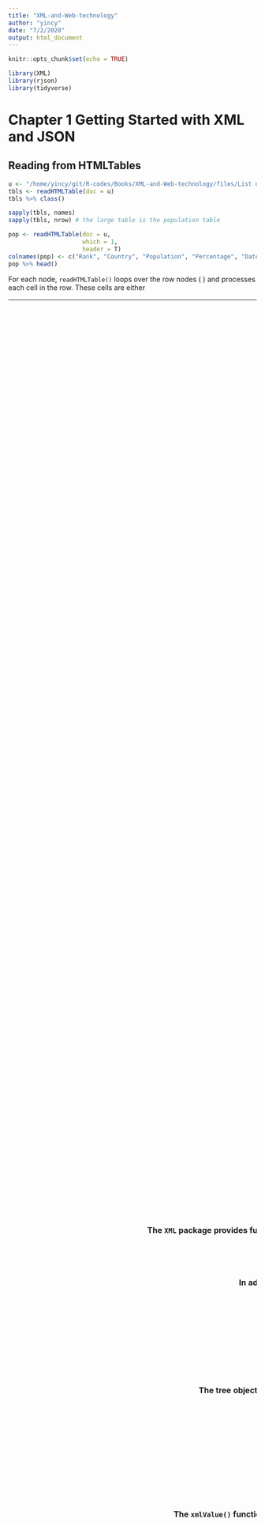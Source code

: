 ```yaml
---
title: "XML-and-Web-technology"
author: "yincy"
date: "7/2/2020"
output: html_document
---
```


```r
knitr::opts_chunk$set(echo = TRUE)
```

```r
library(XML)
library(rjson)
library(tidyverse)
```


# Chapter 1 Getting Started with XML and JSON  
## Reading from HTMLTables  
```r
u <- "/home/yincy/git/R-codes/Books/XML-and-Web-technology/files/List of countries and dependencies by population - Wikipedia.html"
tbls <- readHTMLTable(doc = u)
tbls %>% class()
```

```r
sapply(tbls, names)
sapply(tbls, nrow) # the large table is the population table
```

```r
pop <- readHTMLTable(doc = u, 
                     which = 1, 
                     header = T)
colnames(pop) <- c("Rank", "Country", "Population", "Percentage", "Date", "Source")
pop %>% head()
```


For each <table> node, `readHTMLTable()` loops over the row nodes (<tr>) and processes each cell in the row. These cells are either <th> or <td> elements for header or regular data, respectively.  

The data are typically in <td> elements, and we simply extract the contents of each cell as string.  

The <th> elements in a table typically indicate column header, and is used for variable names when appropriate.  


# Chapter 3 Parsing XML Content  
```r
doc <- xmlParse("Data/Kiva/lenders/")
lenderNode <- xmlRoot(doc)[["lenders"]]
occ <- sapply(xmlChildren(lenderNode), function(node) {
    xmlValue(node[["occupation"]])
}) %>% table() %>% sort(decreasing = T)
```


```r
doc <- xmlParse(file = "Data/merged_catalog.xml.gz")
root <- xmlRoot(x = doc)
xmlName(root)
```

```r
root %>% xmlSize()
```

```r
xmlChildren(root) %>% length()
```

```r
event1 <- root[["event"]]
event1
```

```r
event1[[10]] %>% xmlAttrs() %>% .["value"]
```

```r
root[1:3]
```

```r
evs <- root["event"]
length(evs)
root[names(root) == "event"]
```


```r
names(event1) # node names of the child elements
```

```r
xmlName(event1) # node names of the node itself
``` 

```r
doc <- xmlParse(file = "Data/Kiva/lenders/1.xml")
lenderNode <- xmlRoot(doc)[["lenders"]]
xmlSize(lenderNode)
```

```r
lenderNode
lenderNode[[1]][c("name", "occupation", "image", "country_code")]
```

```r
lenderNode[[1]][c("name", "image", "whereabouts", "country_code")]
```

```r
w <- sapply(xmlChildren(lenderNode[[1]]), xmlSize) > 1
lenderNode[[1]][w]
```


```r
doc <- xmlParse(file = "Data/merged_catalog.xml.gz")
root <- xmlRoot(x = doc)

timests <- xmlSApply(X = root, xmlGetAttr, name = "time-stamp")
timests %>% class()
timests[[1]]
```

```r
xmlSApply(X = root, xmlGetAttr, name = "id")
```

```r
child10 <- xmlSApply(root, "[[", 10) %>% sapply(X = ., xmlGetAttr, name = "value")
names(child10) <- NULL
table(child10) %>% barplot()
```

```r
xmlSApply(root, xmlSize)[1:4]
```

more general approch to ge magnitude  
```r
mags <- xmlSApply(root, function(evNode){
    parNames = xmlSApply(evNode, xmlGetAttr, "name")
    i = which(parNames == "magnitude")
    xmlGetAttr(evNode[[i]], name = "value")
})
```

```r
mags <- getNodeSet(doc = root, 
           path = "/merge/event/param[@name='magnitude']/@value") %>% 
    unlist() %>% 
    as.numeric()

time_stamp <- getNodeSet(doc = root, 
                         path = "/merge/event[@version = '1']") %>% 
    xmlSApply(xmlGetAttr, name = "time-stamp")

mags %>% table() %>% barplot()
```


```r
# do not lost access to the parent even though we assigned this node to a new variable.  
firstMag <- root[[1]][[10]]

getSibling(node = firstMag, after = T)
```


```r
xmlParent(firstMag) %>% getSibling(after = TRUE) %>% xmlAttrs()
```


```r
xmlAncestors(x = firstMag)[[1]] %>% xmlName()
```

```r
firstMag %>% xmlParent() %>% getSibling(after = T) %>% .[[10]]
```

```r
root[2]
```


**The DOM Parser in R**  

read the XML document into R  
```r
doc <- xmlParse(file = "Data/sampleDoc.xml")
```

Access the root node  
```r
root <- xmlRoot(x = doc)
```

Operate on a node as if it is a list of its children, i.e. use `[` and `[[` to access elements in the tree.  
```r
node3_1 <- root[[3]][[1]]
node3_1 <- root[["section"]][["para"]]
```

The `XML` package provides functions for determining information about a node. These include `xmlName()`, `xmlSize()`, `xmlAttrs()`, `xmlGetAttr()`, `xmlValue`, `xmlNamespace()` and `getDefaultNamespace()`, which provide, in order, the node's name, number of children, attributes, a specific attribute, text content of the node and its descendants, namespace, and defualt namespace.  
```r
root[["title"]] %>% xmlValue()
root[["section"]] %>% xmlValue()
```

In addition to `[` and `[[`, other functions in XML enables us to work with a node's aiblings, children, parent and acncestors. These are `getSibling()`, `xmlChildren()`, `xmlParent()`, and `xmlAncestors()`, respectively.  
```r
node3_1 %>% xmlParent()
```

```r
getSibling(node = root[[2]])
```

```r
node3_1 %>% xmlParent() %>% xmlParent() %>% .[[1]]

# equal to the root[[1]]
root[[1]]
```

```r
node3_1 %>% xmlParent() %>% getSibling(after = F) %>% getSibling(after = F)
```

The tree object behaves differently from regular R objects. When we make the assignment, `node3_1 == root[[3]][[1]]`, we now have a reference to that point in the tree. Any operations on `node3_1` will be made to the tree as well.  
```r
node3_1 = root[[3]][[1]]
node3_1 %>% xmlParent() %>% xmlParent()
```


## Parsing Other XML Element Types  
```r
rdbRoot <- xmlParse(file = "Data/sampleDoc.xml") %>% xmlRoot()

rdbRoot[[2]]
```

```r
rdbRoot[[2]] %>% xmlValue()
```

The `xmlValue()` function is generic so it it works on different types of nodes. For nodes that are mixtures of text content and other nodes, `xmlValue()` returns a character string that concatenates the text content of all the node's descendants.  
```r
rdbRoot[[3]][[1]] %>% names()
```

```r
rdbRoot[[3]][[1]] %>% 
    xmlChildren() %>% 
    sapply(class)
```

```r
rdbRoot[[3]][[1]] %>% 
    xmlSApply(xmlValue)
```

```r
rdbRoot[[3]][[1]] %>% 
    xmlNamespace()


rdbRoot[[3]][[1]] %>% 
    getDefaultNamespace()
```


## Reading XML from Different Input Sources  
The parser available through the `XML` package supports reading local files, in-memory XML strings, URLs, and 'local' compressed files.  
```r
xmlParse(file = "https://sports.sohu.com/s/nba", isHTML = T)
```

 
```r
getEncoding(obj = rdbRoot)
```


# Chapter 4 XPath, XPointer, and XInclude  
```r
doc <- htmlParse(file = "http://www.bioconductor.org/packages/release/bioc/vignettes/TCGAbiolinks/inst/doc/subtypes.html")
listOfNodes <- getNodeSet(doc = doc, path = "//a[@href]")
```

```r
xpathSApply(doc, path = "//a[@href]", fun = xmlGetAttr, name = "href") %>% head()
```

```r
getNodeSet(doc, path = "//a/@href") %>% .[10:20]
```


```r
mil <- xmlParse(file = "files/sweat_metabolites.xml")

mol <- getNodeSet(doc = mil, path = "/*/metabolite/accession/text()")
xpexpr <- ".//metabolite/accession/text()"
lapply(mil, function(node) xpathSApply(node, xpexpr, xmlValue))
```


## XPath and the XML Tree  
```r
doc <- xmlParse(file = "Data/eurofxref-hist.xml")
root <- xmlRoot(x = doc)
root %>% xmlSize()
```

```r
xpexpr <- "/Envelope/Sender/name"
nm <- getNodeSet(doc = root, path = xpexpr)
nm %>% xmlToDataFrame()
```

```r
mn <- getNodeSet(doc = root, path = "//Cube[@currency = 'JPY']")
mn %>% xmlToDataFrame()
```

```r
getNodeSet(doc = doc, path = "//Cube[@currency = 'CZK' and @rate < 25]")
```


## XPath Syntax  
An XPath expression is made up of one or more location steps, separated by a / character. An individual location step has three distinct parts, the axis, node-test, and an optional predicate, which we specify in the following format:  
```
axis::node-test[predicate]
```

### The Axis  
The axis provides both the direction to look for nodes (from the current context) and also how to look along that direction. Directions are expressed using the family relationship terminology from the document hierarchy, e.g., child, parent, sibling, ancestor, desendant.  

The `child` axis looks down the tree one level (from the current location or context) to the immediate child nodes.  

The `parent` and `ancestor` axes look up the node while the `ancestor` looks at the parent node, the parent's parent, and so on up to the root node.  

The ancestor-or-self axis considers all the ancestor as well as the current node (the current node is the `self` axis).  

Similarly, `descendant` and `descendant-or-self` work on descendant elements in the tree.  

The `preceding-sibling` and `following-sibling` look along the same level of the current context at all of the preceding siblings (to the left) and the following siblings (to the right), respectively.  


#### Axis Shortcuts and Abbreviations  
Some axes are very common so there are shortcuts for these that make the XPath expression more succinct and clearer to read. These shortcuts can be used in a location step within the location path. The most common axis is child. This is the default axis and can be omitted from any XPath step.  

Another commonly used abbreviation is the double forward slash `//` which is shorthand for the axis `descendant-or-self`.  

```
/child::Envelope/child::Cube/child::Cube/child::Cube
```

It can also be writen as  
```
/Envelope/Cube/Cube/Cube
```

```r
root <- xmlRoot(mil)

root %>% xmlSize()
root %>% xmlSApply(xmlValue)
getNodeSet(doc, "//Envelope")
```


#### The Node Test  
The node-test component in a location step identifies the name or the type of node to be matched. This is often just simply the name of the nodes in which we are interested, e.g., Cube, Sender, or molecule.  

At times we want to match a node with any name, and not a specific fixed name. In this case we can use the asterisk (*) as a wildcard that matches all named elements.  

The * symbol is realy shorthand for the `node()` function that matches any regular node, i.e., it does not match text, comments, attributes, and processing instructions.  

If we want to match text nodes we use the node-test `text().  

Similarly, we use `comment()` to match comments and `processing-instruction()` to match any processing instruction.   

If we want to match only processing instructions with a particular target, we pass the target name as a string in the call to `processing-instruction()`.  
```
//processing-instruction('R')
```

#### The Predicate  
Predicates allow us to further restrict the node-set, but they are not always needed and so can be omitted. A predicate tests each of the candidate nodes matched by the node-test part of the location step.  

**The XPath Location-step**  
XPath locates sets of nodes in XML documents. An XPath expression is a location path that is made up of one or more location steps. Each step has two required parts - the axis and node-test - and an optional predicate as the third part. The location step follows the syntax:  
```
axis::node-test[predicate]
```

The location step can be thought of as directions from one location (or context) to another. The direction is relative to each node in the current set of nodes, as computed by the previous step.  

The step indicates which direction to look (axis), the ndoe(s) name or type to locate (node-test), and the filter or subset condition to apply to the qualifying nodes (predicate).  

XPath ignores white space (blank spaces and new lines) within a location step and betwen steps which allows us to format the expressions freely.  

- `axis::` Orients the search and is expressed in the vocabulary of a tree hierarchy, e.g., `child` looks at the children of the current context, `parent` looks at the oarent, and `descendant-orself` looks at the current context and all nodes that descend from it. These axes are often abbreviated. For example, the `child` axis is the default and can be omitted entirely from the location step. Also, `descendant-or-self::foo` can be abbreviated to `//foo` and `attribute::name` can be expressed as `@name`. We can refer to the current node and the parent with `.` and `..`, rather than `self::node()` and `parent::node()`, respectively.  

- `node-test` Provides the element name or an element type to locate in the location step. For element with no names, e.g., text and comments, we use functions, such as `text()` and `comment()` to locate element by type. We can use the generic `node()` function to identity any regular/named node. The wildcard shortcut `*` also matches any regular node.  

- `[predicate]` This part of the location step operate on the nodes matching the `axis::node-test` and filters the qualifying nodes to those that meet the conditions of the predicate. The expression in the predicate is applied to each node in the node-test and if the result is `true`, the node remains in the node-set. XPath provides many functions to use in the predicate. For example, `[position() = last()]` keeps only the last node in the node-set; this can be abbreviated to `[last()`. Similary, we can subset by position, e.g., `//section[2]` yields the second <section> node. There are functions to compute the name or value of a node and also to perform string manipulation and comparisions. Simple expressions can be combined using the `and` & `or` operators.  
```
//Cube[currency = 'USD' or @rate > 1.5]

/descendant-or-self::Cube[@time]/child::Cube[attribute::rate<25]
```

More than one element can be located by an XPath expression. The located nodes are called the `node-set`. Each matching node appears in the node-set just once. This is useful and especially important to remember when we work with compound XPath queries.  


## XPath Functions and Logical Operators  
XPath provides logical operators for combining predicates. Predicates can be combined together into a compound predicate using one of the binary operators `and` or `or`.  
```
//Cube[@currency = 'JPY' or @currency = 'USD']
```

Other boolean operators in XPath include: `not()`, `true()`, and `false()`.  

The `not` operator is used to compute the opposite or negation of a condition. It is analogous to the `!` operator in R, and we can use it in an XPath expression such as  
```
//graphic[not (conditions(@fileref, '.jpg'))]
```
to find all <graphic> nodes that do not have a fileref attribute with the extension **jpg**. 


## Multiple Predicates in a Node Test  
**Expressions with Multiple Predicates**  
Predicates can be simple or compound and they can be nested, i.e., a predicate within a predicate. Additionally, predicates can appear on multiple location steps within an XPath expression or path, and a single location step can have multiple predicates, one after the other.  

- *Simple* A simple logical condition such as  
```
//Cube[@currency > 1.5]
//section[.//table]
```
to identify a <Cube> node that has a currency attribute value greater than 1.5 or a <section> node that contains a <table> element.  

- *Compound* Simple expressions combined using the operators `and` & `or`  
```
//Cube[@currency = 'USD' or @currency > 1.5]

and 

starts-with(., 'abc') and contains('xyz')
```

- *Nested* Two or more predicates nested within each other.  
```
//div[.//table[contains(string(./th), 'Price')]]
```
find an HTML <div> node that contains a table that contains the word `Price` in at least one of its column headers.  

- *Multiple location steps* Predicates can appear on the more than one location step in an XPath expression.  
```
/book/chapter/section[1]/para[3]
```
finds the third paragraph in the first section of each chapter in the book.  

- *Stacked* One predicate can follow another in a location step, which is called a stacked predicate. When this happens, the second predicate is evaluated in the context of the first.  
```
//section/para[code][2]
```
locates all paragraphs that contain code nodes and the second predicate selects the second of these paragraphs.  
```
//section/para[2][code]
```
first selects all paragraphs that are the second paragraph in a section; then the second predicate keeps those paragraphs that contain code.  


## Combining XPath Location Paths in a Single Query  
XPath allows us to combine multiple queries into a single query. We separate the individual queries using the |, with or without surrounding spaces.  
```r
doc <- xmlParse(file = "Data/DocBook/book.xml")
ti <- getNodeSet(doc = doc, "/book/bookinfo//title | /book/bookinfo/authorgroup/author/affiliation/orgname")
ti %>% xmlValue()
```


### Programmatically Generating XPath Queries in R  
```r
xpQueries <- c(section = "//section/title", 
               table = "/book/bookinfo//title", 
               figure = "/book/bookinfo/authorgroup/author/affiliation/orgname")

ti <- getNodeSet(doc, xpQueries[c("table", "figure")])
```

Importantly, by combining the two XPath queries, the nodes will be returned in the correct document order, i.e., the order in which the nodes appear in the document.  

```
//section//(table|figure)/title

or 

//section(//table|//figure)/title
```

### Programmatically Generating XPath Queries in R  
```r
xpQueries <- c(section = "//section/title", 
               table = "//section//table/title", 
               figure = "//section//figure/title")

ti <- getNodeSet(doc, xpQueries[c("table", "figure")])
```

```r
all.titles <- getNodeSet(doc, xpQueries)
```


```r
xpQueries <- sprintf("//section%s/title", 
                     c("", "//table", "//figure"))
```

```r
doc <- xmlParse(file = "Data/eurofxref-hist.xml")
currencies <- c("USD", "JPY", "BGN")
q <- sprintf("//Cube[@currency = '%s']", currencies)
exRate <- lapply(q, function(q) as.numeric(getNodeSet(doc, q)))
```

```r
doc <- xmlParse(file = "Data/Kiva/lenders/1.xml")
xpx <- "//lender/loan_count"
loanAmounts = as.numeric(xpathSApply(doc, xpx, xmlValue))

q <- sprintf("//lender[string(loan_count) > %.2f]", quantile(loanAmounts, 0.9))

bigLoans <- getNodeSet(doc, q)
```


**Combining Queries and Location Paths**  
Location paths can be combined using the `|` operator, where the expression on each side must be a valid location path.  
```
/book/chapter/section[1]/table | /book/chapter/section[1]/figure
```
locates all tables and figures in the first section of each chapter. We can combine any number of queries together, not just two.  

Complicated compound expressions may have nodes that match more than one subexpression.  

```
xpQ = c("//section[.//table]", "//section[.//figure])
getNodeSet(book, xpQ)
```

locates all sections that have either a table or figure in them in the parsed book object `book`. Sections that have both will appear once in the node-set and the sections will be in the order that they appear in the document.  


## Examples of Accessing Data with XPath  
```r
doc <- xmlParse(file = "Data/GovTrack/S. 2107 (Enrolled-Bill).xml")
xpx <- "/bill/legis-body/section/header"
xpathSApply(doc %>% xmlRoot, "//contain(bill)", xmlGetAttr, name = "number", default = NA)
xpathSApply(doc = doc, 
            path = xpx, 
            fun = xmlGetAttr, 
            name = "display-inline")
```


```r
doc <- xmlParse(file = "Data/merged_catalog.xml.gz")
xpx <- "/merge/event/param[@name = 'magnitude']"
magValues <- xpathSApply(doc = doc,
            path = xpx, 
            fun = xmlGetAttr, 
            name = "value") %>% 
    as.numeric()

magValues %>% table() %>% barplot(names.arg = NA)
```


```r
xpx <- "/merge/event/@time-stamp"
time_stamp <- getNodeSet(doc, xpx) %>% unlist()

# or 

time_stamp <- xpathSApply(doc = doc, 
                          path = "/merge/event", 
                          fun = xmlGetAttr, 
                          name = "time-stamp")
```


```r
doc <- xmlParse(file = "Data/Kiva/lenders/1.xml")
occ <- xpathSApply(doc = doc %>% xmlRoot, 
                   path = "//lender/occupation", 
                   fun = xmlValue)
occ %>% table() %>% sort(decreasing = T) %>% barplot(srt = 1, xlim = c(0, 50))
```

absolute path  
```r
doc <- xmlParse(file = "Data/JStatSoft/Lumley.xml")
xpx <- "/mods/name/namePart[@type = 'family']/text()"
getNodeSet(doc, xpx) %>% xmlValue()
```


relative path  
```r
xpx <- "//namePart[@type = 'family']/text()"
getNodeSet(doc, xpx) %>% xmlValue()
```

```r
doc <- xmlParse(file = "Data/JStatSoft/shortJStatSoft.xml")
xpx <- "//mods/name[1]/namePart[@type = 'family']/text()"
getNodeSet(doc, xpx) %>% xmlValue()
```

```r
xpx <- "//mods/name/namePart[@type='family' and position()  = 2]"
getNodeSet(doc, xpx) %>% xmlValue()
```

```r
xpx <- "//namePart[@type='family' and . = 'Narasimhan']"
getNodeSet(doc, xpx)
```

```r
xpx <- "//namePart[@type='family' and string(.) = 'Narasimhan']/ancestor::mods/name/namePart[@type = 'family']/text()"
getNodeSet(doc, xpx)
```

to find the co-authors family names but not the Narasimhan  
```r
xpx <- "//namePart[@type='family' and string(.) = 'Narasimhan']/ancestor::mods/name/namePart[@type = 'family' and not(./text() = 'Narasimhan')]/text()"

getNodeSet(doc, xpx)
```

```r
xpx <- "//namePart[@type='family' and ./text()='Narasimhan']/parent::name/preceding-sibling::name/namePart[@type='family']/text()|//namePart[@type='family' and ./text()='Narasimhan']/parent::name/following-sibling::name/namePart[@type='family']/text()"

getNodeSet(doc, xpx)
```

```r
q <- sprintf("//namePart[@type='family' and ./text()='%s']/parent::name/%s-sibling::name/namePart[@type='family']/text()", "Narasimhan", c("preceding", "following"))

getNodeSet(doc, q)
```

```r
xpathSApply(doc, q, xmlValue)
```

Rather than navigating down and then back up the hierarchy, it might be simplest to use a predicate to identify the different <mods> nodes of interest.  

```r
mods <- getNodeSet(doc, "/modsCollection/mods[./name/namePart[@type='family' and . = 'Narasimhan']]")
sapply(mods, function(x) xpathSApply(x, ".//namePart[@type='family']", xmlValue))
```

```r
mods <- getNodeSet(doc, "/modsCollection/mods[./name[1]/namePart[@type='family' and . = 'Narasimhan']]")
sapply(mods, function(x) xpathSApply(x, ".//namePart[@type='family']", xmlValue))
```

```r
xpx <- "//mods[name/namePart[@type='family' and string(.) = 'Lumley']]/identifier[@type='citekey']"
xpathSApply(doc, xpx, xmlValue)
```

Note that we can directly compare `.` (the `self` node) to the string `Lumley`. This is equivalent to calling `string(.)`, and since there is only one text child node of <namePart>, it is also equivalent to `string(text())` and `text()`.  


find the key for all articles written by Lumley  
```r
xpx <- "//mods/name/namePart[text() = 'Lumley']/ancestor::mods/identifier[@type='citekey']"
getNodeSet(doc, xpx)
```


## Namespace and XPath Queries  
A namespace has a URL that uniquely identifies it, and a prefix, which is what we work with locally our document.  

```r
doc <- xmlParse(file = "Data/sampleDoc.xml")
getNodeSet(doc = doc, 
           path = "//s:code", 
           namespaces = c(s = "http://www.r-project.org")) 
```

```r
Namespace <- c(x = 'http://docbook.org/ns/docbook', 
               r = 'http://www.r-project.org')
getNodeSet(doc = doc, 
           path = "//r:code", 
           namespaces = Namespace)
```


```r
doc <- xmlParse(file = "Data/eurofxref-hist.xml")
ns <- xmlNamespaces(doc, simplify = TRUE)
names(ns) == "" # the default element is TRUE
ns[names(ns) == ""]
```

```r
getDefaultNamespace(doc, simplify = T)
```

```r
doc <- xmlParse("Data/eurofxref-hist.xml")
getDefaultNamespace(doc, simplify = F)

getNodeSet(doc, "//Cube[@currency = 'NOK']")
```


## XInclude and XPointer  
XInclude and XPointer are two additional technologies and standards related to XML documents. These provide a rich way to insert the contents of part of a document within other documents.  

As a result, they facilitate modularity, reduce redundancy, and enable creation of complex descriptions and data structures within XML.  

**XInclude Structure**  
XInclude is a technology for merging XML fragments into a document. The XInclude namespace contains two elements: <include> and <fallback>. The <fallback> element is a child of <include> and provides a mechanism fro recovering from the inclusion of a missing resource and providing content to use when the content to be included is not available.  

- *href* Provides a URI reference for the location of the resource to include. When href is missing, the reference is to the same document and the xpointer attribute must be present and identify an element within the same document.  

- *xpointer* Identifies a portion of the resource to include. This attribute is optional; when ommitted, the entire resource is included. The attribute value is an XPointer expression that contains an XPath expression to identify the elements of interest in the target document. This XPointer expression can define namespace, as needed in the XPath expression.  

- *parse* Indicates whether to include the content/node-set as parsed XML (parse = 'xml') or as text(parse = 'text') directly and verbatim with no interpretation by the XML parser. The default value of this optional attribute is 'xml'.  

- *encoding* When `parse='text'`, the encoding attribute specifies the encoding of the resource.  


## Summary of FUnctions for Applying XPath Expressions to XML Documents  
- `getNodeSet()`  
- `xpathApply()`  
- `xpathSApply()`  
- `getDefaultNamespace()`  
- `xmlNamespaceDefinitions()`  


# Chapter 5 Strategies for Extracting Data from HTML and XML Content  
The DOM-based approaches assume we can read the entire XML document into memory and then process its contents. For very large documents, this is not practical. Instead, we have to process the XML content as we read it and convert those contents into R objects 'on the fly'. This involes a different, low-level processing model named SAX - Simple API for XML - that uses handler functions to respond to envents in the XML stream.  

When diccussing DOM parsing, we will introduce an approach that traverses the tree and extracts data using handler functions. This leads naturally to the lower-level SAX model.  

To work with XML in R, or any language, it is important to master these two skills - XPath and node manipulation.  

The SAX approach is quite different from the DOM approach as it does not try to build the XML tree. Instead, it passes small pieces of the document to 'handler' functions that the caller provides.  

SAX parsing is necessary for very large XML documents that would not easily fit in memory. The approch is more low-level and involes a different mindset and strategy from DOM parsing. Branches allows us to combine SAX and DOM approaches for small parts of the entire hierarchy.  


## Using High-level Functions to Read XML Content  
- `readHTMLTable()`  
- `xmlToDataFrame()`  
- `xmlToList()`  
- `readHTMLList()`  
- `getHTMLLinks()`  
- `getHTMLExternalFiles()`  
- `readHTMLTable()`  
- `readKeyValueDB()`  
- `readSolorDoc()`  


### Simple HTML Access  
All of these high-level functions allow the caller to specify the HTML document as  

- the name of a local file  
- a URL  
- the HTML content itself as a string  
- as an already parsed HTML document, i.e., an R object of class `HTMLInternalDocument`  


**getHTMLLinks()**  
```r
u <- "http://10.71.132.241/"
getHTMLLinks(doc = u, externalOnly = F, relative = T) %>% head()
```


**getHTMLExternalFiles()**  
```r
u <- "http://10.71.132.241/"
getHTMLExternalFiles(doc = u, recursive = T, relative = T)
```


### Extracting Data from HTML Tables  
```r
world_pop <- readHTMLTable(doc = "files/List of countries and dependencies by population - Wikipedia.html")
world_pop %>% class()
world_pop %>% length()
world_pop %>% lapply(dim)
world_pop <- readHTMLTable(doc = "files/List of countries and dependencies by population - Wikipedia.html", 
                           which = 1)

world_pop
```


```r
r <- regexec(pattern = "\\W", 
             text = world_pop$`Country (or dependent territory)`)
r %>% class()
r[[1]]
len <- length(world_pop$`Country (or dependent territory)`)
world_pop$`Country (or dependent territory)` <- substr(world_pop$`Country (or dependent territory)`, 1, ifelse(r > 0, as.numeric(r) - 1, len))
world_pop
```

```r
world_pop$Population <- gsub(",", "", world_pop$Population)
world_pop
```

```r
world_pop$`% of worldpopulation` <- gsub("%", "", world_pop$`% of worldpopulation`)
world_pop
```


```r
world_pop$Date <- as.character(world_pop$Date)
world_pop$Date <- strptime(x = world_pop$Date, 
                           format = "%e %b %Y")
world_pop$Date <- as.POSIXct(world_pop$Date)
world_pop
```

locate the table node then passing to the `readHTMLTable`  
```r
doc <- htmlParse(file = "files/List of countries and dependencies by population - Wikipedia.html")
getNodeSet(doc = doc, 
           path = "//table") %>% .[[1]] %>% 
    readHTMLTable()
```

```r
d <- readHTMLTable(doc = "files/History of the United States public debt - Wikipedia.html", 
                   which = 3, 
                   colClasses = c("integer", "Currency",  "Currency", "Percent",
                                  "Currency", "Currency", "Percent", "Currency", 
                                  "Currency", "Percent", "numeric"))
d <- d[-c(1, 2), ]
d
```

`XML` package defined classes  
- `integer`  
- `Currency`  
- `Percent`  
- `numeric`  
- `FormattedInteger`    
- `FormattedNumeric`  


### Extracting Other Information from HTML Table Cells  
The `readHTMLTable()` function allows us to extract different information from cells in the table by specifying our own function to process the cell node.  

```r
doc <- htmlParse(file = "files/List of countries and dependencies by population - Wikipedia.html")


getCellLink <- function(node){
    if(xmlName(node) == "td" && !is.null(node[["a"]]))
        xmlGetAttr(node[["a"]], "href", character())
    else
        character()
}
```


```r
htmlParse(file = "files/List of countries and dependencies by population - Wikipedia.html") %>% 
    getNodeSet(path = "//table[1]") %>% .[[1]] %>% 
    getHTMLLinks() %>% 
    head()
```


### Helper Functions for Converting Nodes  
- `xmlToList()`  
- `xmlToDataFrame()`  
- `xmlAttrsToDataFrame()`  


```r
doc <- xmlParse(file = "Data/JStatSoft/jstatsoft.xml")
mods <- getNodeSet(doc = doc, path = "//mods")
```


## Examples of Scraping Content from HTML Pages  

```r
doc <- htmlParse(file = "files/2020.html")
getNodeSet(doc, path = "//table")
readHTMLTable(doc = "files/2020.html", which = 2)
```


```r
doc <- htmlParse(file = "files/The New York Times - Breaking News, World News & Multimedia.html")
storyDivs <- getNodeSet(doc = doc, 
                        path = "//div[@class = 'css-142l3g4']")

storyDivs
```


```r
sapply(storyDivs, function(x) xmlName(x[[1]])) %>% table()
```















